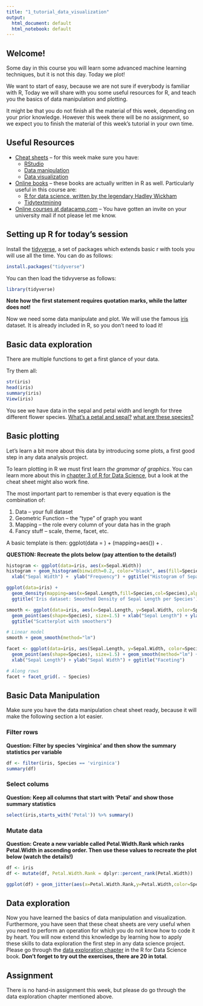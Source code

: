```yaml
---
title: "1_tutorial_data_visualization"
output:
  html_document: default
  html_notebook: default
---
```


## Welcome!

Some day in this course you will learn some advanced machine learning techniques, but it is not this day. Today we plot!

We want to start of easy, because we are not sure if everybody is familiar with R,
Today we will share with you some useful resources for R, and teach you the basics of data manipulation and plotting.

It might be that you do not finish all the material of this week, depending on your prior knowledge. However this week there will be no assignment, so we expect you to finish the material of this week's tutorial in your own time.

## Useful Resources

* [Cheat sheets](https://www.rstudio.com/resources/cheatsheets/) -- for this week make sure you have:
  * [RStudio](https://github.com/rstudio/cheatsheets/raw/master/rstudio-ide.pdf)
  * [Data manipulation](https://github.com/rstudio/cheatsheets/raw/master/data-transformation.pdf)
  * [Data visualization](https://github.com/rstudio/cheatsheets/raw/master/data-visualization-2.1.pdf)
* [Online books](https://bookdown.org/home/) -- these books are actually written in R as well. Particularly useful in this course are:
  * [R for data science, written by the legendary Hadley Wickham](http://r4ds.had.co.nz/)
  * [Tidytextmining](http://tidytextmining.com/)
* [Online courses at datacamp.com](http://datacamp.com/) -- You have gotten an invite on your university mail if not please let me know.

## Setting up R for today's session

Install the [tidyverse](https://www.tidyverse.org/), a set of packages which extends basic r with tools you will use all the time.
You can do as follows:

```r
install.packages("tidyverse")
```

You can then load the tidvyverse as follows:

```r
library(tidyverse)
```

**Note how the first statement requires quotation marks, while the latter does not!**

Now we need some data manipulate and plot.
We will use the famous [iris](https://en.wikipedia.org/wiki/Iris_flower_data_set) dataset.
It is already included in R, so you don't need to load it!

## Basic data exploration

There are multiple functions to get a first glance of your data.

Try them all:

```r
str(iris)
head(iris)
summary(iris)
View(iris)
```

You see we have data in the sepal and petal width and length for three different flower species.
[What's a petal and sepal?](http://jiangtanghu.com/blog/wp-content/uploads/2011/09/iris.gif)
[what are these species?](https://image.slidesharecdn.com/irisdataanalysiswithr-140801203600-phpapp02/95/iris-data-analysis-example-in-r-3-638.jpg?cb=1406925587)

## Basic plotting

Let's learn a bit more about this data by introducing some plots, a first good step in any data analysis project.

To learn plotting in R we must first learn *the grammar of graphics*.
You can learn more about this in [chapter 3 of R for Data Science](http://r4ds.had.co.nz/data-visualisation.html),
but a look at the cheat sheet might also work fine.

The most important part to remember is that every equation is the combination of:

1. Data -- your full dataset
2. Geometric Function -- the "type" of graph you want
3. Mapping -- the role every column of your data has in the graph
4. Fancy stuff -- scale, theme, facet, etc.

A basic template is then: ggplot(data = <DATA>) + <GEOM_FUNCTION>(mapping=aes(<MAPPINGS>)) + <FANCY_STUFF>.

**QUESTION: Recreate the plots below (pay attention to the details!)**

```r
histogram <- ggplot(data=iris, aes(x=Sepal.Width))
histogram + geom_histogram(binwidth=0.2, color="black", aes(fill=Species)) + 
  xlab("Sepal Width") +  ylab("Frequency") + ggtitle("Histogram of Sepal Width")
```

```r
ggplot(data=iris) + 
  geom_density(mapping=aes(x=Sepal.Length,fill=Species,col=Species),alpha=0.5) + 
  ggtitle('Iris dataset: Smoothed Density of Sepal Length per Species')
```

```r
smooth <- ggplot(data=iris, aes(x=Sepal.Length, y=Sepal.Width, color=Species)) + 
  geom_point(aes(shape=Species), size=1.5) + xlab("Sepal Length") + ylab("Sepal Width") + 
  ggtitle("Scatterplot with smoothers")

# Linear model
smooth + geom_smooth(method="lm")
```

```r
facet <- ggplot(data=iris, aes(Sepal.Length, y=Sepal.Width, color=Species)) + 
  geom_point(aes(shape=Species), size=1.5) + geom_smooth(method="lm") +
  xlab("Sepal Length") + ylab("Sepal Width") + ggtitle("Faceting")

# Along rows
facet + facet_grid(. ~ Species)
```

## Basic Data Manipulation

Make sure you have the data manipulation cheat sheet ready, because it will make the following section a lot easier.

### Filter rows

**Question: Filter by species 'virginica' and then show the summary statistics per variable**

```r
df <- filter(iris, Species == 'virginica')
summary(df)
```

### Select colums

**Question: Keep all columns that start with 'Petal' and show those summary statistics**

```r
select(iris,starts_with('Petal')) %>% summary()
```

### Mutate data

**Question: Create a new variable called Petal.Width.Rank which ranks Petal.Width in ascending order. Then use these values to recreate the plot below (watch the details!)**

```r
df <- iris
df <- mutate(df, Petal.Width.Rank = dplyr::percent_rank(Petal.Width))

ggplot(df) + geom_jitter(aes(x=Petal.Width.Rank,y=Petal.Width,color=Species))
```

## Data exploration

Now you have learned the basics of data manipulation and visualization.
Furthermore, you have seen that these cheat sheets are very useful when you need to perform an operation for which you do not know how to code it by heart.
You will now extend this knowledge by learning how to apply these skills to data exploration the first step in any data science project.
Please go through the [data exploration chapter](http://r4ds.had.co.nz/exploratory-data-analysis.html) in the R for Data Science book. **Don't forget to try out the exercises, there are 20 in total**.

## Assignment

There is no hand-in assignment this week, but please do go through the data exploration chapter mentioned above.

